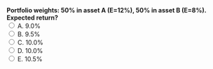 ::: {.question-block}
<form onsubmit="event.preventDefault(); checkAnswer('module2_mcq_q64')" data-correct-answer="D">
<strong style="display: block;">Portfolio weights: 50% in asset A (E=12%), 50% in asset B (E=8%). Expected return?</strong>
<label><input type="radio" name="module2_mcq_q64" value="A"> A. 9.0%</label><br>
<label><input type="radio" name="module2_mcq_q64" value="B"> B. 9.5%</label><br>
<label><input type="radio" name="module2_mcq_q64" value="C"> C. 10.0%</label><br>
<label><input type="radio" name="module2_mcq_q64" value="D"> D. 10.0%</label><br>
<label><input type="radio" name="module2_mcq_q64" value="E"> E. 10.5%</label><br>
</form>
<div id="feedback-module2_mcq_q64" class="feedback" data-status="" style="display:none;">
✅ Correct: D. 0.5×12%+0.5×8%=10%.
</div>
:::
